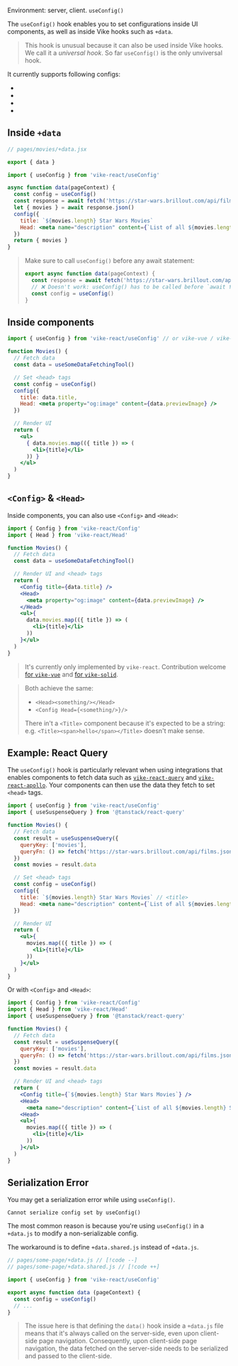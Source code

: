 
Environment: server, client.
<ImplementedBy noCustomGuide={true}>`useConfig()`</ImplementedBy>

The `useConfig()` hook enables you to set configurations inside UI components, as well as inside Vike hooks such as <Link href="/data">`+data`</Link>.

> This hook is unusual because it can also be used inside Vike hooks. We call it a *universal hook*. So far `useConfig()` is the only unviversal hook.

It currently supports following configs:
- <Link href="/Head" noBreadcrumb />
- <Link href="/title" noBreadcrumb />
- <Link href="/description" noBreadcrumb />
- <Link href="/image" noBreadcrumb />


## Inside `+data`

```jsx
// pages/movies/+data.jsx

export { data }

import { useConfig } from 'vike-react/useConfig'

async function data(pageContext) {
  const config = useConfig()
  const response = await fetch('https://star-wars.brillout.com/api/films.json')
  let { movies } = await response.json()
  config({
    title: `${movies.length} Star Wars Movies`
    Head: <meta name="description" content={`List of all ${movies.length} Star Wars movies.`} />
  })
  return { movies }
}
```

> Make sure to call `useConfig()` before any await statement:
> ```js
> export async function data(pageContext) {
>   const response = await fetch('https://star-wars.brillout.com/api/films.json')
>   // ❌ Doesn't work: useConfig() has to be called before `await fetch()`
>   const config = useConfig()
> }
> ```


## Inside components

```jsx
import { useConfig } from 'vike-react/useConfig' // or vike-vue / vike-solid

function Movies() {
  // Fetch data
  const data = useSomeDataFetchingTool()

  // Set <head> tags
  const config = useConfig()
  config({
    title: data.title,
    Head: <meta property="og:image" content={data.previewImage} />
  })

  // Render UI
  return (
    <ul>
      { data.movies.map(({ title }) => (
        <li>{title}</li>
      )) }
    </ul>
  )
}
```

## `<Config>` & `<Head>`

Inside components, you can also use `<Config>` and `<Head>`:

```jsx
import { Config } from 'vike-react/Config'
import { Head } from 'vike-react/Head'

function Movies() {
  // Fetch data
  const data = useSomeDataFetchingTool()

  // Render UI and <head> tags
  return (
    <Config title={data.title} />
    <Head>
      <meta property="og:image" content={data.previewImage} />
    </Head>
    <ul>{
      data.movies.map(({ title }) => (
        <li>{title}</li>
      ))
    }</ul>
  )
}
```

> It's currently only implemented by `vike-react`. Contribution welcome [for `vike-vue`](https://github.com/vikejs/vike-vue/issues/175) and [for `vike-solid`](https://github.com/vikejs/vike-solid/issues/105).

> Both achieve the same:
> - `<Head><something/></Head>`
> - `<Config Head={<something/>}/>`
> 
> There in't a `<Title>` component because it's expected to be a string: e.g. `<Title><span>hello</span></Title>` doesn't make sense.


## Example: React Query

The `useConfig()` hook is particularly relevant when using integrations that enables components to fetch data
such as [`vike-react-query`](https://github.com/vikejs/vike-react/tree/main/packages/vike-react-query#readme) and [`vike-react-apollo`](https://github.com/vikejs/vike-react/tree/main/packages/vike-react-apollo#readme). Your components can then use the data they fetch to set `<head>` tags.

```jsx
import { useConfig } from 'vike-react/useConfig'
import { useSuspenseQuery } from '@tanstack/react-query'

function Movies() {
  // Fetch data
  const result = useSuspenseQuery({
    queryKey: ['movies'],
    queryFn: () => fetch('https://star-wars.brillout.com/api/films.json')
  })
  const movies = result.data

  // Set <head> tags
  const config = useConfig()
  config({
    title: `${movies.length} Star Wars Movies` // <title>
    Head: <meta name="description" content={`List of all ${movies.length} Star Wars movies.`} />
  })

  // Render UI
  return (
    <ul>{
      movies.map(({ title }) => (
        <li>{title}</li>
      ))
    }</ul>
  )
}
```

Or with `<Config>` and `<Head>`:

```jsx
import { Config } from 'vike-react/Config'
import { Head } from 'vike-react/Head'
import { useSuspenseQuery } from '@tanstack/react-query'

function Movies() {
  // Fetch data
  const result = useSuspenseQuery({
    queryKey: ['movies'],
    queryFn: () => fetch('https://star-wars.brillout.com/api/films.json')
  })
  const movies = result.data

  // Render UI and <head> tags
  return (
    <Config title={`${movies.length} Star Wars Movies`} />
    <Head>
      <meta name="description" content={`List of all ${movies.length} Star Wars movies.`} />
    <Head>
    <ul>{
      movies.map(({ title }) => (
        <li>{title}</li>
      ))
    }</ul>
  )
}
```


## Serialization Error

You may get a serialization error while using `useConfig()`.

```
Cannot serialize config set by useConfig()
```

The most common reason is because you're using `useConfig()` in a `+data.js` to modify a non-serializable config.

The workaround is to define <Link href="/data#environment">`+data.shared.js` instead of `+data.js`</Link>.

```js
// pages/some-page/+data.js // [!code --]
// pages/some-page/+data.shared.js // [!code ++]

import { useConfig } from 'vike-react/useConfig'

export async function data (pageContext) {
  const config = useConfig()
  // ...
}
```

> The issue here is that defining the <Link href="/data">`data()` hook</Link> inside a `+data.js` file means that it's always called on the server-side, even upon client-side page navigation. Consequently, upon client-side page navigation, the data fetched on the server-side needs to be serialized and passed to the client-side.
